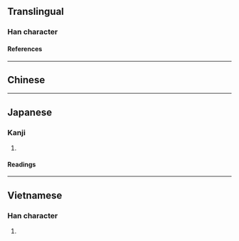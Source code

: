 {{also|檳}}
{{character info/new}}
==Translingual==

===Han character===
{{Han char|rn=75|rad=木|as=07|sn=11|four=|canj=DOMC|ids=⿰木兵}}

====References====
{{Han ref|kx=0531.131|dkj=14909|hdz=21216.020|uh=68B9}}

----

==Chinese==
{{zh-see|檳|sgsv}}

----

==Japanese==

===Kanji===
{{ja-kanji|grade=|rs=木07}}

# {{rfdef|ja|sort=木07}}

====Readings====
{{ja-readings
|on=びん, ひん
|kun=びんろうし
}}

----

==Vietnamese==

===Han character===
{{vi-readings|rs=木07|reading=biêng}}

# {{rfdef|vi|sort=木07}}
